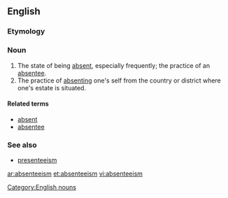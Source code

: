 ==English==
===Etymology===
{{suffix|absentee|ism}}

===Noun===
{{wikipedia}}
{{en-noun|-}}

#The state of being [[absent]], especially frequently; the practice of an [[absentee]].
#The practice of [[absenting]] one's self from the country or district where one's estate is situated.

[[Category:English nouns]]

====Related terms====
*[[absent]]
*[[absentee]]

===See also===
*[[presenteeism]]

[[ar:absenteeism]]
[[et:absenteeism]]
[[vi:absenteeism]]
